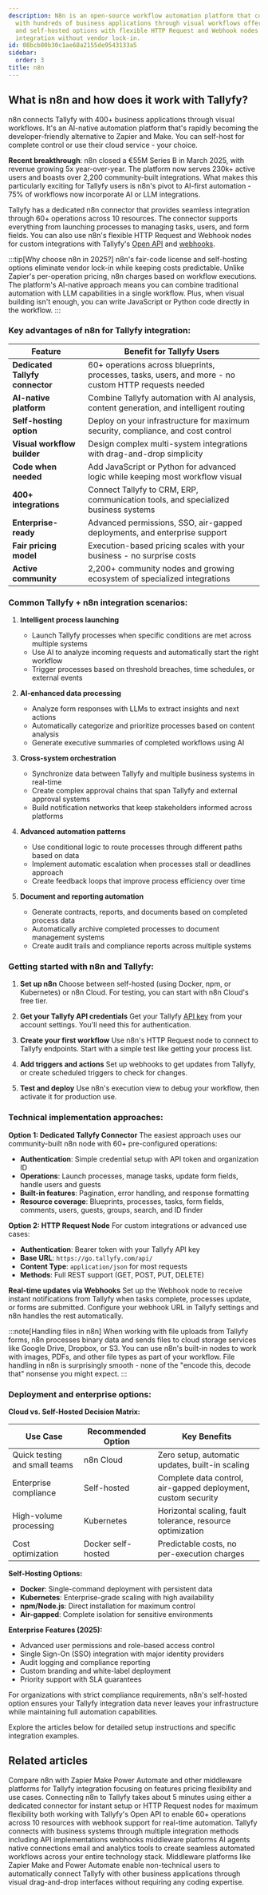 ```yaml
---
description: N8n is an open-source workflow automation platform that connects Tallyfy
  with hundreds of business applications through visual workflows offering both cloud-hosted
  and self-hosted options with flexible HTTP Request and Webhook nodes for seamless
  integration without vendor lock-in.
id: 08bcb80b30c1ae68a2155de9543133a5
sidebar:
  order: 3
title: n8n
---
```



## What is n8n and how does it work with Tallyfy?

n8n connects Tallyfy with 400+ business applications through visual workflows. It's an AI-native automation platform that's rapidly becoming the developer-friendly alternative to Zapier and Make. You can self-host for complete control or use their cloud service - your choice.

**Recent breakthrough**: n8n closed a €55M Series B in March 2025, with revenue growing 5x year-over-year. The platform now serves 230k+ active users and boasts over 2,200 community-built integrations. What makes this particularly exciting for Tallyfy users is n8n's pivot to AI-first automation - 75% of workflows now incorporate AI or LLM integrations.

Tallyfy has a dedicated n8n connector that provides seamless integration through 60+ operations across 10 resources. The connector supports everything from launching processes to managing tasks, users, and form fields. You can also use n8n's flexible HTTP Request and Webhook nodes for custom integrations with Tallyfy's [Open API](/products/pro/integrations/open-api/) and [webhooks](/products/pro/integrations/webhooks/).

:::tip[Why choose n8n in 2025?]
n8n's fair-code license and self-hosting options eliminate vendor lock-in while keeping costs predictable. Unlike Zapier's per-operation pricing, n8n charges based on workflow executions. The platform's AI-native approach means you can combine traditional automation with LLM capabilities in a single workflow. Plus, when visual building isn't enough, you can write JavaScript or Python code directly in the workflow.
:::

### Key advantages of n8n for Tallyfy integration:

| Feature | Benefit for Tallyfy Users |
|---------|---------------------------|
| **Dedicated Tallyfy connector** | 60+ operations across blueprints, processes, tasks, users, and more - no custom HTTP requests needed |
| **AI-native platform** | Combine Tallyfy automation with AI analysis, content generation, and intelligent routing |
| **Self-hosting option** | Deploy on your infrastructure for maximum security, compliance, and cost control |
| **Visual workflow builder** | Design complex multi-system integrations with drag-and-drop simplicity |
| **Code when needed** | Add JavaScript or Python for advanced logic while keeping most workflow visual |
| **400+ integrations** | Connect Tallyfy to CRM, ERP, communication tools, and specialized business systems |
| **Enterprise-ready** | Advanced permissions, SSO, air-gapped deployments, and enterprise support |
| **Fair pricing model** | Execution-based pricing scales with your business - no surprise costs |
| **Active community** | 2,200+ community nodes and growing ecosystem of specialized integrations |

### Common Tallyfy + n8n integration scenarios:

1. **Intelligent process launching**
   - Launch Tallyfy processes when specific conditions are met across multiple systems
   - Use AI to analyze incoming requests and automatically start the right workflow
   - Trigger processes based on threshold breaches, time schedules, or external events

2. **AI-enhanced data processing**
   - Analyze form responses with LLMs to extract insights and next actions
   - Automatically categorize and prioritize processes based on content analysis
   - Generate executive summaries of completed workflows using AI

3. **Cross-system orchestration**
   - Synchronize data between Tallyfy and multiple business systems in real-time
   - Create complex approval chains that span Tallyfy and external approval systems
   - Build notification networks that keep stakeholders informed across platforms

4. **Advanced automation patterns**
   - Use conditional logic to route processes through different paths based on data
   - Implement automatic escalation when processes stall or deadlines approach
   - Create feedback loops that improve process efficiency over time

5. **Document and reporting automation**
   - Generate contracts, reports, and documents based on completed process data
   - Automatically archive completed processes to document management systems
   - Create audit trails and compliance reports across multiple systems

### Getting started with n8n and Tallyfy:

<Steps>

1. **Set up n8n**
   Choose between self-hosted (using Docker, npm, or Kubernetes) or n8n Cloud. For testing, you can start with n8n Cloud's free tier.

2. **Get your Tallyfy API credentials**
   Get your Tallyfy [API key](/products/pro/integrations/open-api/) from your account settings. You'll need this for authentication.

3. **Create your first workflow**
   Use n8n's HTTP Request node to connect to Tallyfy endpoints. Start with a simple test like getting your process list.

4. **Add triggers and actions**
   Set up webhooks to get updates from Tallyfy, or create scheduled triggers to check for changes.

5. **Test and deploy**
   Use n8n's execution view to debug your workflow, then activate it for production use.

</Steps>

### Technical implementation approaches:

**Option 1: Dedicated Tallyfy Connector**
The easiest approach uses our community-built n8n node with 60+ pre-configured operations:

- **Authentication**: Simple credential setup with API token and organization ID
- **Operations**: Launch processes, manage tasks, update form fields, handle users and guests
- **Built-in features**: Pagination, error handling, and response formatting
- **Resource coverage**: Blueprints, processes, tasks, form fields, comments, users, guests, groups, search, and ID finder

**Option 2: HTTP Request Node**
For custom integrations or advanced use cases:

- **Authentication**: Bearer token with your Tallyfy API key
- **Base URL**: `https://go.tallyfy.com/api/`
- **Content Type**: `application/json` for most requests
- **Methods**: Full REST support (GET, POST, PUT, DELETE)

**Real-time updates via Webhooks**
Set up the Webhook node to receive instant notifications from Tallyfy when tasks complete, processes update, or forms are submitted. Configure your webhook URL in Tallyfy settings and n8n handles the rest automatically.

:::note[Handling files in n8n]
When working with file uploads from Tallyfy forms, n8n processes binary data and sends files to cloud storage services like Google Drive, Dropbox, or S3. You can use n8n's built-in nodes to work with images, PDFs, and other file types as part of your workflow. File handling in n8n is surprisingly smooth - none of the "encode this, decode that" nonsense you might expect.
:::

### Deployment and enterprise options:

**Cloud vs. Self-Hosted Decision Matrix:**

| Use Case | Recommended Option | Key Benefits |
|----------|-------------------|-------------|
| Quick testing and small teams | n8n Cloud | Zero setup, automatic updates, built-in scaling |
| Enterprise compliance | Self-hosted | Complete data control, air-gapped deployment, custom security |
| High-volume processing | Kubernetes | Horizontal scaling, fault tolerance, resource optimization |
| Cost optimization | Docker self-hosted | Predictable costs, no per-execution charges |

**Self-Hosting Options:**
- **Docker**: Single-command deployment with persistent data
- **Kubernetes**: Enterprise-grade scaling with high availability
- **npm/Node.js**: Direct installation for maximum control
- **Air-gapped**: Complete isolation for sensitive environments

**Enterprise Features (2025):**
- Advanced user permissions and role-based access control
- Single Sign-On (SSO) integration with major identity providers
- Audit logging and compliance reporting
- Custom branding and white-label deployment
- Priority support with SLA guarantees

For organizations with strict compliance requirements, n8n's self-hosted option ensures your Tallyfy integration data never leaves your infrastructure while maintaining full automation capabilities.

Explore the articles below for detailed setup instructions and specific integration examples.


<PageTree />


## Related articles
<CardGrid>
<LinkTitleCard header="<b>N8N > n8n vs other middleware platforms</b>" href="/products/pro/integrations/middleware/n8n/n8n-vs-other-middleware-platforms/" > Compare n8n with Zapier Make Power Automate and other middleware platforms for Tallyfy integration focusing on features pricing flexibility and use cases. </LinkTitleCard>
<LinkTitleCard header="<b>N8N > Connect n8n to Tallyfy</b>" href="/products/pro/integrations/middleware/n8n/connecting-n8n-to-tallyfy/" > Connecting n8n to Tallyfy takes about 5 minutes using either a dedicated connector for instant setup or HTTP Request nodes for maximum flexibility both working with Tallyfy's Open API to enable 60+ operations across 10 resources with webhook support for real-time automation. </LinkTitleCard>
<LinkTitleCard header="<b>Pro > Integrations</b>" href="/products/pro/integrations/" > Tallyfy connects with business systems through multiple integration methods including API implementations webhooks middleware platforms AI agents native connections email and analytics tools to create seamless automated workflows across your entire technology stack. </LinkTitleCard>
<LinkTitleCard header="<b>Integrations > Middleware</b>" href="/products/pro/integrations/middleware/" > Middleware platforms like Zapier Make and Power Automate enable non-technical users to automatically connect Tallyfy with other business applications through visual drag-and-drop interfaces without requiring any coding expertise. </LinkTitleCard>
</CardGrid>